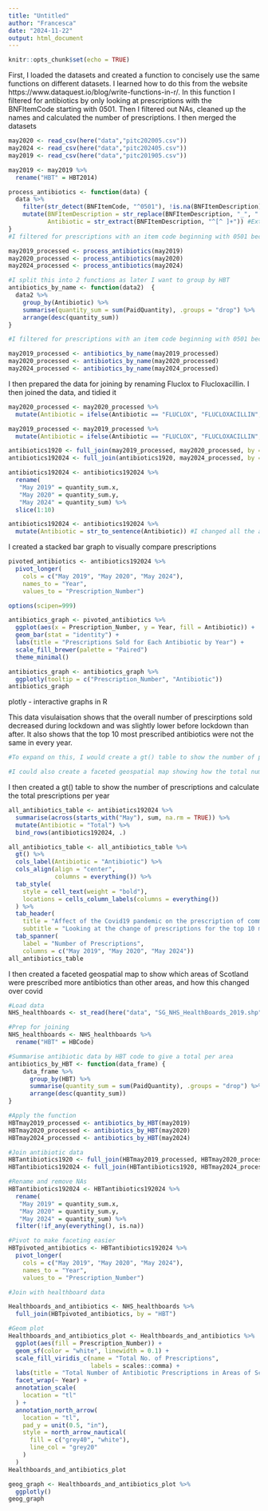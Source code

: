 ```yaml
---
title: "Untitled"
author: "Francesca"
date: "2024-11-22"
output: html_document
---
```


```r
knitr::opts_chunk$set(echo = TRUE)
```
First, I loaded the datasets and created a function to concisely use the same functions on different datasets. I learned how to do this from the website https://www.dataquest.io/blog/write-functions-in-r/. In this function I filtered for antibiotics by only looking at prescriptions with the BNFItemCode starting with 0501. Then I filtered out NAs, cleaned up the names and calculated the number of prescriptions. I then merged the datasets
```r
may2020 <- read_csv(here("data","pitc202005.csv"))
may2024 <- read_csv(here("data","pitc202405.csv"))
may2019 <- read_csv(here("data","pitc201905.csv"))

may2019 <- may2019 %>% 
  rename("HBT" = HBT2014)

process_antibiotics <- function(data) {
  data %>%
    filter(str_detect(BNFItemCode, "^0501"), !is.na(BNFItemDescription)) %>% 
    mutate(BNFItemDescription = str_replace(BNFItemDescription, "_", " "),
           Antibiotic = str_extract(BNFItemDescription, "^[^ ]+")) #Extracts the first word, which is the antibiotic name
}
#I filtered for prescriptions with an item code beginning with 0501 because prescriptions with that item code are antibiotics (Open Prescribing, 2019).

may2019_processed <- process_antibiotics(may2019)
may2020_processed <- process_antibiotics(may2020)
may2024_processed <- process_antibiotics(may2024)

#I split this into 2 functions as later I want to group by HBT
antibiotics_by_name <- function(data2)  {
  data2 %>% 
    group_by(Antibiotic) %>%
    summarise(quantity_sum = sum(PaidQuantity), .groups = "drop") %>%
    arrange(desc(quantity_sum))
}

#I filtered for prescriptions with an item code beginning with 0501 because prescriptions with that item code are antibiotics (Open Prescribing, 2019).

may2019_processed <- antibiotics_by_name(may2019_processed)
may2020_processed <- antibiotics_by_name(may2020_processed)
may2024_processed <- antibiotics_by_name(may2024_processed)
```
I then prepared the data for joining by renaming Fluclox to Flucloxacillin. I then joined the data, and tidied it
```r
may2020_processed <- may2020_processed %>% 
  mutate(Antibiotic = ifelse(Antibiotic == "FLUCLOX", "FLUCLOXACILLIN", Antibiotic))

may2019_processed <- may2019_processed %>% 
  mutate(Antibiotic = ifelse(Antibiotic == "FLUCLOX", "FLUCLOXACILLIN", Antibiotic))

antibiotics1920 <- full_join(may2019_processed, may2020_processed, by = "Antibiotic")
antibiotics192024 <- full_join(antibiotics1920, may2024_processed, by = "Antibiotic")

antibiotics192024 <- antibiotics192024 %>% 
  rename(
   "May 2019" = quantity_sum.x,
   "May 2020" = quantity_sum.y,
   "May 2024" = quantity_sum) %>% 
  slice(1:10)

antibiotics192024 <- antibiotics192024 %>% 
  mutate(Antibiotic = str_to_sentence(Antibiotic)) #I changed all the antibiotic names to only have the first letter capitalised. I learnt this from the R help page
```
I created a stacked bar graph to visually compare prescriptions
```r
pivoted_antibiotics <- antibiotics192024 %>% 
  pivot_longer(
    cols = c("May 2019", "May 2020", "May 2024"), 
    names_to = "Year", 
    values_to = "Prescription_Number")

options(scipen=999)

antibiotics_graph <- pivoted_antibiotics %>% 
  ggplot(aes(x = Prescription_Number, y = Year, fill = Antibiotic)) +
  geom_bar(stat = "identity") +
  labs(title = "Prescriptions Sold for Each Antibiotic by Year") +
  scale_fill_brewer(palette = "Paired")
  theme_minimal()

antibiotics_graph <- antibiotics_graph %>% 
  ggplotly(tooltip = c("Prescription_Number", "Antibiotic"))
antibiotics_graph
```
plotly - interactive graphs in R

This data visulaisation shows that the overall number of prescirptions sold decreased during lockdown and was slightly lower before lockdown than after. It also shows that the top 10 most prescribed antibiotics were not the same in every year.
```r
#To expand on this, I would create a gt() table to show the number of prescriptions and calculate a total for each year. I could use K nearest to predict what the May 2020 data should have been (if there was no covid outbreak), based on previous years' prescriptions. I would then create a faceted line plot (or 1 plot with 2 line graphs on it, depedning on how the graphs look) comparing the prediction of what May 2020 prescriptions would look like if covid didnt happen vs. what it actually was.

#I could also create a faceted geospatial map showing how the total number of antitibiotic prescriptions were different over Scotland in these 3 years.
```

I then created a gt() table to show the number of prescriptions and calculate the total prescriptions per year
```r
all_antibiotics_table <- antibiotics192024 %>%
  summarise(across(starts_with("May"), sum, na.rm = TRUE)) %>%  
  mutate(Antibiotic = "Total") %>%
  bind_rows(antibiotics192024, .)

all_antibiotics_table <- all_antibiotics_table %>%
  gt() %>% 
  cols_label(Antibiotic = "Antibiotic") %>% 
  cols_align(align = "center",
             columns = everything()) %>% 
  tab_style(
    style = cell_text(weight = "bold"),
    locations = cells_column_labels(columns = everything())
  ) %>% 
  tab_header(
    title = "Affect of the Covid19 pandemic on the prescription of common antibiotics",
    subtitle = "Looking at the change of prescriptions for the top 10 most common antibiotics from before, during and after the longest Covid19 lockdown") %>% 
  tab_spanner(
    label = "Number of Prescriptions",
    columns = c("May 2019", "May 2020", "May 2024"))
all_antibiotics_table
```

I then created a faceted geospatial map to show which areas of Scotland were prescribed more antibiotics than other areas, and how this changed over covid

```r
#Load data
NHS_healthboards <- st_read(here("data", "SG_NHS_HealthBoards_2019.shp"))

#Prep for joining
NHS_healthboards <- NHS_healthboards %>% 
  rename("HBT" = HBCode)

#Summarise antibiotic data by HBT code to give a total per area
antibiotics_by_HBT <- function(data_frame) {
    data_frame %>% 
      group_by(HBT) %>%
      summarise(quantity_sum = sum(PaidQuantity), .groups = "drop") %>%
      arrange(desc(quantity_sum))
}

#Apply the function
HBTmay2019_processed <- antibiotics_by_HBT(may2019)
HBTmay2020_processed <- antibiotics_by_HBT(may2020)
HBTmay2024_processed <- antibiotics_by_HBT(may2024)

#Join antibiotic data
HBTantibiotics1920 <- full_join(HBTmay2019_processed, HBTmay2020_processed, by = "HBT")
HBTantibiotics192024 <- full_join(HBTantibiotics1920, HBTmay2024_processed, by = "HBT")

#Rename and remove NAs
HBTantibiotics192024 <- HBTantibiotics192024 %>% 
  rename(
   "May 2019" = quantity_sum.x,
   "May 2020" = quantity_sum.y,
   "May 2024" = quantity_sum) %>% 
  filter(!if_any(everything(), is.na))

#Pivot to make faceting easier
HBTpivoted_antibiotics <- HBTantibiotics192024 %>% 
  pivot_longer(
    cols = c("May 2019", "May 2020", "May 2024"),
    names_to = "Year", 
    values_to = "Prescription_Number")

#Join with healthboard data

Healthboards_and_antibiotics <- NHS_healthboards %>% 
  full_join(HBTpivoted_antibiotics, by = "HBT")  
```

```r
#Geom plot
Healthboards_and_antibiotics_plot <- Healthboards_and_antibiotics %>% 
  ggplot(aes(fill = Prescription_Number)) +
  geom_sf(color = "white", linewidth = 0.1) +
  scale_fill_viridis_c(name = "Total No. of Prescriptions",
                       labels = scales::comma) +
  labs(title = "Total Number of Antibiotic Prescriptions in Areas of Scotland from 2019 to 2024") +
  facet_wrap(~ Year) +
  annotation_scale(    
    location = "tl"
  ) +
  annotation_north_arrow(
    location = "tl",    
    pad_y = unit(0.5, "in"),    
    style = north_arrow_nautical(
      fill = c("grey40", "white"),      
      line_col = "grey20"
    ) 
  )
Healthboards_and_antibiotics_plot

geog_graph <- Healthboards_and_antibiotics_plot %>% 
  ggplotly()
geog_graph

```